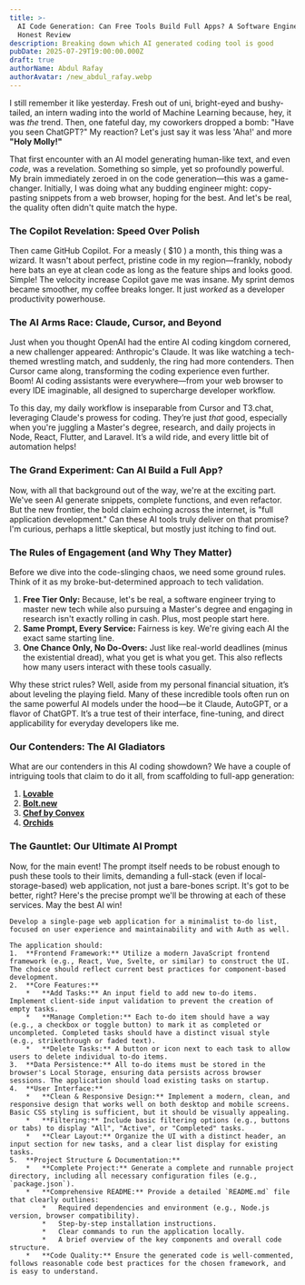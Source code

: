 ```yaml
---
title: >-
  AI Code Generation: Can Free Tools Build Full Apps? A Software Engineer's
  Honest Review
description: Breaking down which AI generated coding tool is good
pubDate: 2025-07-29T19:00:00.000Z
draft: true
authorName: Abdul Rafay
authorAvatar: /new_abdul_rafay.webp
---
```


I still remember it like yesterday. Fresh out of uni, bright-eyed and bushy-tailed, an intern wading into the world of Machine Learning because, hey, it was *the* trend. Then, one fateful day, my coworkers dropped a bomb: "Have you seen ChatGPT?" My reaction? Let's just say it was less 'Aha!' and more **"Holy Molly!"**

That first encounter with an AI model generating human-like text, and even *code*, was a revelation. Something so simple, yet so profoundly powerful. My brain immediately zeroed in on the code generation—this was a game-changer. Initially, I was doing what any budding engineer might: copy-pasting snippets from a web browser, hoping for the best. And let's be real, the quality often didn't quite match the hype.

### The Copilot Revelation: Speed Over Polish

Then came GitHub Copilot. For a measly ( $10 ) a month, this thing was a wizard. It wasn't about perfect, pristine code in my region—frankly, nobody here bats an eye at clean code as long as the feature ships and looks good. Simple! The velocity increase Copilot gave me was insane. My sprint demos became smoother, my coffee breaks longer. It just *worked* as a developer productivity powerhouse.

### The AI Arms Race: Claude, Cursor, and Beyond

Just when you thought OpenAI had the entire AI coding kingdom cornered, a new challenger appeared: Anthropic's Claude. It was like watching a tech-themed wrestling match, and suddenly, the ring had more contenders. Then Cursor came along, transforming the coding experience even further. Boom! AI coding assistants were everywhere—from your web browser to every IDE imaginable, all designed to supercharge developer workflow.

To this day, my daily workflow is inseparable from Cursor and T3.chat, leveraging Claude's prowess for coding. They’re just *that* good, especially when you're juggling a Master's degree, research, and daily projects in Node, React, Flutter, and Laravel. It’s a wild ride, and every little bit of automation helps!

### The Grand Experiment: Can AI Build a Full App?

Now, with all that background out of the way, we're at the exciting part. We've seen AI generate snippets, complete functions, and even refactor. But the new frontier, the bold claim echoing across the internet, is "full application development." Can these AI tools truly deliver on that promise? I'm curious, perhaps a little skeptical, but mostly just itching to find out.

### The Rules of Engagement (and Why They Matter)

Before we dive into the code-slinging chaos, we need some ground rules. Think of it as my broke-but-determined approach to tech validation.

1. **Free Tier Only:** Because, let's be real, a software engineer trying to master new tech while also pursuing a Master's degree and engaging in research isn't exactly rolling in cash. Plus, most people start here.
2. **Same Prompt, Every Service:** Fairness is key. We're giving each AI the exact same starting line.
3. **One Chance Only, No Do-Overs:** Just like real-world deadlines (minus the existential dread), what you get is what you get. This also reflects how many users interact with these tools casually.

Why these strict rules? Well, aside from my personal financial situation, it’s about leveling the playing field. Many of these incredible tools often run on the same powerful AI models under the hood—be it Claude, AutoGPT, or a flavor of ChatGPT. It’s a true test of their interface, fine-tuning, and direct applicability for everyday developers like me.

### Our Contenders: The AI Gladiators

What are our contenders in this AI coding showdown? We have a couple of intriguing tools that claim to do it all, from scaffolding to full-app generation:

1. **[Lovable](https://lovable.dev/)**
2. **[Bolt.new](https://bolt.new/)**
3. **[Chef by Convex](https://chef.convex.dev/)**
4. **[Orchids](https://www.orchids.app/)**

### The Gauntlet: Our Ultimate AI Prompt

Now, for the main event! The prompt itself needs to be robust enough to push these tools to their limits, demanding a full-stack (even if local-storage-based) web application, not just a bare-bones script. It's got to be better, right? Here's the precise prompt we'll be throwing at each of these services. May the best AI win!

```
Develop a single-page web application for a minimalist to-do list, focused on user experience and maintainability and with Auth as well.

The application should:
1.  **Frontend Framework:** Utilize a modern JavaScript frontend framework (e.g., React, Vue, Svelte, or similar) to construct the UI. The choice should reflect current best practices for component-based development.
2.  **Core Features:**
    *   **Add Tasks:** An input field to add new to-do items. Implement client-side input validation to prevent the creation of empty tasks.
    *   **Manage Completion:** Each to-do item should have a way (e.g., a checkbox or toggle button) to mark it as completed or uncompleted. Completed tasks should have a distinct visual style (e.g., strikethrough or faded text).
    *   **Delete Tasks:** A button or icon next to each task to allow users to delete individual to-do items.
3.  **Data Persistence:** All to-do items must be stored in the browser's Local Storage, ensuring data persists across browser sessions. The application should load existing tasks on startup.
4.  **User Interface:**
    *   **Clean & Responsive Design:** Implement a modern, clean, and responsive design that works well on both desktop and mobile screens. Basic CSS styling is sufficient, but it should be visually appealing.
    *   **Filtering:** Include basic filtering options (e.g., buttons or tabs) to display "All", "Active", or "Completed" tasks.
    *   **Clear Layout:** Organize the UI with a distinct header, an input section for new tasks, and a clear list display for existing tasks.
5.  **Project Structure & Documentation:**
    *   **Complete Project:** Generate a complete and runnable project directory, including all necessary configuration files (e.g., `package.json`).
    *   **Comprehensive README:** Provide a detailed `README.md` file that clearly outlines:
        *   Required dependencies and environment (e.g., Node.js version, browser compatibility).
        *   Step-by-step installation instructions.
        *   Clear commands to run the application locally.
        *   A brief overview of the key components and overall code structure.
    *   **Code Quality:** Ensure the generated code is well-commented, follows reasonable code best practices for the chosen framework, and is easy to understand.
```
